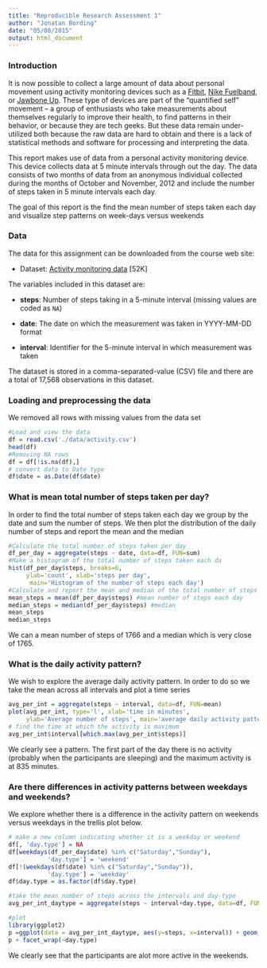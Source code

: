```yaml
---
title: "Reproducible Research Assessment 1"
author: "Jonatan Bording"
date: "05/08/2015"
output: html_document
---
```


### Introduction

It is now possible to collect a large amount of data about personal
movement using activity monitoring devices such as a
[Fitbit](http://www.fitbit.com), [Nike
Fuelband](http://www.nike.com/us/en_us/c/nikeplus-fuelband), or
[Jawbone Up](https://jawbone.com/up). These type of devices are part of
the "quantified self" movement -- a group of enthusiasts who take
measurements about themselves regularly to improve their health, to
find patterns in their behavior, or because they are tech geeks. But
these data remain under-utilized both because the raw data are hard to
obtain and there is a lack of statistical methods and software for
processing and interpreting the data.

This report makes use of data from a personal activity monitoring
device. This device collects data at 5 minute intervals through out the
day. The data consists of two months of data from an anonymous
individual collected during the months of October and November, 2012
and include the number of steps taken in 5 minute intervals each day.

The goal of this report is the find the mean number of steps taken each day and visualize step patterns on week-days versus weekends

### Data

The data for this assignment can be downloaded from the course web
site:

* Dataset: [Activity monitoring data](https://d396qusza40orc.cloudfront.net/repdata%2Fdata%2Factivity.zip) [52K]

The variables included in this dataset are:

* **steps**: Number of steps taking in a 5-minute interval (missing
    values are coded as `NA`)

* **date**: The date on which the measurement was taken in YYYY-MM-DD
    format

* **interval**: Identifier for the 5-minute interval in which
    measurement was taken

The dataset is stored in a comma-separated-value (CSV) file and there
are a total of 17,568 observations in this
dataset.


### Loading and preprocessing the data
We removed all rows with missing values from the data set
```r
#Load and view the data
df = read.csv('./data/activity.csv')
head(df)
#Removing NA rows
df = df[!is.na(df),]
# convert data to Date type 
df$date = as.Date(df$date)
```
### What is mean total number of steps taken per day?
In order to find the total number of steps taken each day we group by the date and sum the number of steps. We then plot the distribution of the daily number of steps and report the mean and the median

```r
#Calculate the total number of steps taken per day
df_per_day = aggregate(steps ~ date, data=df, FUN=sum)
#Make a histogram of the total number of steps taken each da
hist(df_per_day$steps, breaks=6, 
     ylab='count', xlab='steps per day',
      main='Histogram of the number of steps each day')
#Calculate and report the mean and median of the total number of steps taken per day
mean_steps = mean(df_per_day$steps) #mean number of steps each day
median_steps = median(df_per_day$steps) #median
mean_steps
median_steps
```
We can a mean number of steps of 1766 and a median which is very close of 1765.

### What is the daily activity pattern?
We wish to explore the average daily activity pattern. In order to do so we take the mean across all intervals and plot a time series
```r
avg_per_int = aggregate(steps ~ interval, data=df, FUN=mean)
plot(avg_per_int, type='l', xlab='time in minutes', 
     ylab='Average number of steps', main='average daily activity pattern')
# find the time at which the activity is maximum
avg_per_int$interval[which.max(avg_per_int$steps)]
```
We clearly see a pattern. The first part of the day there is no activity (probably when the participants are sleeping) and the maximum activity is at 835 minutes.

### Are there differences in activity patterns between weekdays and weekends?
We explore whether there is a difference in the activity pattern on weekends versus weekdays in the trellis plot below.
```r
# make a new column indicating whether it is a weekday or weekend
df[, 'day.type'] = NA
df[weekdays(df_per_day$date) %in% c("Saturday","Sunday"), 
           'day.type'] = 'weekend'
df[!(weekdays(df$date) %in% c("Saturday","Sunday")), 
           'day.type'] = 'weekday'
df$day.type = as.factor(df$day.type)

#take the mean number of steps across the intervals and day-type
avg_per_int_daytype = aggregate(steps ~ interval+day.type, data=df, FUN=mean)

#plot
library(ggplot2)
p =ggplot(data = avg_per_int_daytype, aes(y=steps, x=interval)) + geom_line()
p + facet_wrap(~day.type)
```

We clearly see that the participants are alot more active in the weekends. 